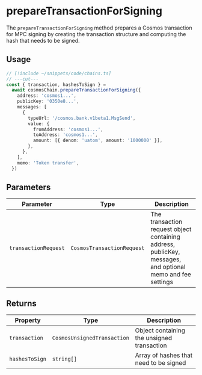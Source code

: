 # prepareTransactionForSigning

The `prepareTransactionForSigning` method prepares a Cosmos transaction for MPC signing by creating the transaction structure and computing the hash that needs to be signed.

## Usage

```ts twoslash
// [!include ~/snippets/code/chains.ts]
// ---cut---
const { transaction, hashesToSign } =
  await cosmosChain.prepareTransactionForSigning({
    address: 'cosmos1...',
    publicKey: '0350e8...',
    messages: [
      {
        typeUrl: '/cosmos.bank.v1beta1.MsgSend',
        value: {
          fromAddress: 'cosmos1...',
          toAddress: 'cosmos1...',
          amount: [{ denom: 'uatom', amount: '1000000' }],
        },
      },
    ],
    memo: 'Token transfer',
  })
```

## Parameters

| Parameter            | Type                       | Description                                                                                                |
| -------------------- | -------------------------- | ---------------------------------------------------------------------------------------------------------- |
| `transactionRequest` | `CosmosTransactionRequest` | The transaction request object containing address, publicKey, messages, and optional memo and fee settings |

## Returns

| Property       | Type                        | Description                                |
| -------------- | --------------------------- | ------------------------------------------ |
| `transaction`  | `CosmosUnsignedTransaction` | Object containing the unsigned transaction |
| `hashesToSign` | `string[]`                  | Array of hashes that need to be signed     |
